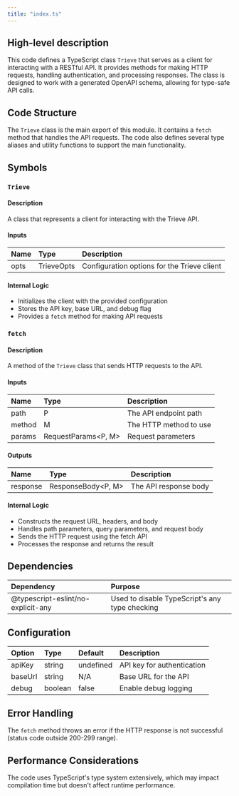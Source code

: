 ```yaml
---
title: "index.ts"
---
```


## High-level description
This code defines a TypeScript class `Trieve` that serves as a client for interacting with a RESTful API. It provides methods for making HTTP requests, handling authentication, and processing responses. The class is designed to work with a generated OpenAPI schema, allowing for type-safe API calls.

## Code Structure
The `Trieve` class is the main export of this module. It contains a `fetch` method that handles the API requests. The code also defines several type aliases and utility functions to support the main functionality.

## Symbols

### `Trieve`
#### Description
A class that represents a client for interacting with the Trieve API.

#### Inputs
| Name | Type | Description |
|:-----|:-----|:------------|
| opts | TrieveOpts | Configuration options for the Trieve client |

#### Internal Logic
- Initializes the client with the provided configuration
- Stores the API key, base URL, and debug flag
- Provides a `fetch` method for making API requests

### `fetch`
#### Description
A method of the `Trieve` class that sends HTTP requests to the API.

#### Inputs
| Name | Type | Description |
|:-----|:-----|:------------|
| path | P | The API endpoint path |
| method | M | The HTTP method to use |
| params | RequestParams&lt;P, M&gt; | Request parameters |

#### Outputs
| Name | Type | Description |
|:-----|:-----|:------------|
| response | ResponseBody&lt;P, M&gt; | The API response body |

#### Internal Logic
- Constructs the request URL, headers, and body
- Handles path parameters, query parameters, and request body
- Sends the HTTP request using the fetch API
- Processes the response and returns the result

## Dependencies
| Dependency | Purpose |
|:-----------|:--------|
| @typescript-eslint/no-explicit-any | Used to disable TypeScript's any type checking |

## Configuration
| Option | Type | Default | Description |
|:-------|:-----|:--------|:------------|
| apiKey | string | undefined | API key for authentication |
| baseUrl | string | N/A | Base URL for the API |
| debug | boolean | false | Enable debug logging |

## Error Handling
The `fetch` method throws an error if the HTTP response is not successful (status code outside 200-299 range).

## Performance Considerations
The code uses TypeScript's type system extensively, which may impact compilation time but doesn't affect runtime performance.